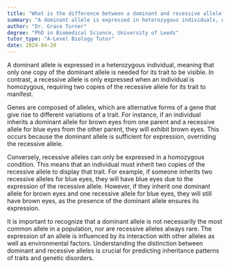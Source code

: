 ```yaml
---
title: "What is the difference between a dominant and recessive allele?"
summary: "A dominant allele is expressed in heterozygous individuals, whereas a recessive allele is expressed only in homozygous individuals."
author: "Dr. Grace Turner"
degree: "PhD in Biomedical Science, University of Leeds"
tutor_type: "A-Level Biology Tutor"
date: 2024-04-20
---
```


A dominant allele is expressed in a heterozygous individual, meaning that only one copy of the dominant allele is needed for its trait to be visible. In contrast, a recessive allele is only expressed when an individual is homozygous, requiring two copies of the recessive allele for its trait to manifest.

Genes are composed of alleles, which are alternative forms of a gene that give rise to different variations of a trait. For instance, if an individual inherits a dominant allele for brown eyes from one parent and a recessive allele for blue eyes from the other parent, they will exhibit brown eyes. This occurs because the dominant allele is sufficient for expression, overriding the recessive allele.

Conversely, recessive alleles can only be expressed in a homozygous condition. This means that an individual must inherit two copies of the recessive allele to display that trait. For example, if someone inherits two recessive alleles for blue eyes, they will have blue eyes due to the expression of the recessive allele. However, if they inherit one dominant allele for brown eyes and one recessive allele for blue eyes, they will still have brown eyes, as the presence of the dominant allele ensures its expression.

It is important to recognize that a dominant allele is not necessarily the most common allele in a population, nor are recessive alleles always rare. The expression of an allele is influenced by its interaction with other alleles as well as environmental factors. Understanding the distinction between dominant and recessive alleles is crucial for predicting inheritance patterns of traits and genetic disorders.
    